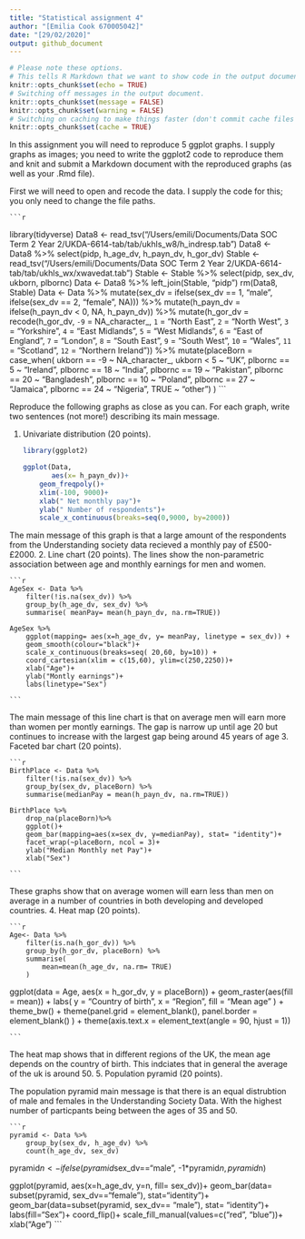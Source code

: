 ```yaml
---
title: "Statistical assignment 4"
author: "[Emilia Cook 670005042]"
date: "[29/02/2020]"
output: github_document
---
```


```r
# Please note these options.
# This tells R Markdown that we want to show code in the output document.
knitr::opts_chunk$set(echo = TRUE)
# Switching off messages in the output document. 
knitr::opts_chunk$set(message = FALSE)
knitr::opts_chunk$set(warning = FALSE)
# Switching on caching to make things faster (don't commit cache files on Github).
knitr::opts_chunk$set(cache = TRUE)
```

In this assignment you will need to reproduce 5 ggplot graphs. I supply graphs as images; you need to write the ggplot2 code to reproduce them and knit and submit a Markdown document with the reproduced graphs (as well as your .Rmd file).

First we will need to open and recode the data. I supply the code for this; you only need to change the file paths.

    ```r
library(tidyverse)
Data8 <- read_tsv("/Users/emili/Documents/Data SOC Term 2 Year 2/UKDA-6614-tab/tab/ukhls_w8/h_indresp.tab")
Data8 <- Data8 %>%
        select(pidp, h_age_dv, h_payn_dv, h_gor_dv)
Stable <- read_tsv("/Users/emili/Documents/Data SOC Term 2 Year 2/UKDA-6614-tab/tab/ukhls_wx/xwavedat.tab")
Stable <- Stable %>%
        select(pidp, sex_dv, ukborn, plbornc)
Data <- Data8 %>% left_join(Stable, "pidp")
rm(Data8, Stable)
Data <- Data %>%
        mutate(sex_dv = ifelse(sex_dv == 1, "male",
                           ifelse(sex_dv == 2, "female", NA))) %>%
        mutate(h_payn_dv = ifelse(h_payn_dv < 0, NA, h_payn_dv)) %>%
        mutate(h_gor_dv = recode(h_gor_dv,
                         `-9` = NA_character_,
                         `1` = "North East",
                         `2` = "North West",
                         `3` = "Yorkshire",
                         `4` = "East Midlands",
                         `5` = "West Midlands",
                         `6` = "East of England",
                         `7` = "London",
                         `8` = "South East",
                         `9` = "South West",
                         `10` = "Wales",
                         `11` = "Scotland",
                         `12` = "Northern Ireland")) %>%
        mutate(placeBorn = case_when(
                ukborn  == -9 ~ NA_character_,
                ukborn < 5 ~ "UK",
                plbornc == 5 ~ "Ireland",
                plbornc == 18 ~ "India",
                plbornc == 19 ~ "Pakistan",
                plbornc == 20 ~ "Bangladesh",
                plbornc == 10 ~ "Poland",
                plbornc == 27 ~ "Jamaica",
                plbornc == 24 ~ "Nigeria",
                TRUE ~ "other")
        )
    ```

Reproduce the following graphs as close as you can. For each graph, write two sentences (not more!) describing its main message.  

1. Univariate distribution (20 points).

    ```r
    
    library(ggplot2)
    
    ggplot(Data,
           aes(x= h_payn_dv))+
        geom_freqpoly()+
        xlim(-100, 9000)+
        xlab(" Net monthly pay")+
        ylab(" Number of respondents")+
        scale_x_continuous(breaks=seq(0,9000, by=2000))
    ```

The main message of this graph is that a large amount of the respondents from the Understanding society data recieved a monthly pay of £500-£2000.
2. Line chart (20 points). The lines show the non-parametric association between age and monthly earnings for men and women.

    ```r
    AgeSex <- Data %>%
        filter(!is.na(sex_dv)) %>%
        group_by(h_age_dv, sex_dv) %>%
        summarise( meanPay= mean(h_payn_dv, na.rm=TRUE))
    
    AgeSex %>%
        ggplot(mapping= aes(x=h_age_dv, y= meanPay, linetype = sex_dv)) +
        geom_smooth(colour="black")+
        scale_x_continuous(breaks=seq( 20,60, by=10)) +
        coord_cartesian(xlim = c(15,60), ylim=c(250,2250))+
        xlab("Age")+
        ylab("Montly earnings")+
        labs(linetype="Sex")
    
    ```

The main message of this line chart is that on average men will earn more than women per montly earnings. The gap is narrow up until age 20 but continues to increase with the largest gap being around 45 years of age
3. Faceted bar chart (20 points).

    ```r
    BirthPlace <- Data %>%
        filter(!is.na(sex_dv)) %>%
        group_by(sex_dv, placeBorn) %>%
        summarise(medianPay = mean(h_payn_dv, na.rm=TRUE))
    
    BirthPlace %>%
        drop_na(placeBorn)%>%
        ggplot()+
        geom_bar(mapping=aes(x=sex_dv, y=medianPay), stat= "identity")+
        facet_wrap(~placeBorn, ncol = 3)+
        ylab("Median Monthly net Pay")+
        xlab("Sex")
    
    ```

These graphs show that on average women will earn less than men on average in a number of countries in both developing and developed countries.
4. Heat map (20 points).

    ```r
    Age<- Data %>%
        filter(is.na(h_gor_dv)) %>%
        group_by(h_gor_dv, placeBorn) %>%
        summarise(
            mean=mean(h_age_dv, na.rm= TRUE)
        )
    
    
ggplot(data = Age, aes(x = h_gor_dv, y = placeBorn)) +
  geom_raster(aes(fill = mean)) +
  labs(
    y = "Country of birth", 
    x = "Region", 
    fill = "Mean age"
  ) +
  theme_bw() +
  theme(panel.grid = element_blank(),
        panel.border = element_blank()
        ) +
  theme(axis.text.x = element_text(angle = 90, hjust = 1))
    
    
    
    ```

The heat map shows that in different regions of the UK, the mean age depends on the country of birth. This indciates that in general the average of the uk is around 50.
5. Population pyramid (20 points).

The population pyramid main message is that there is an equal distrubtion of male and females in the Understanding Society Data. With the highest number of particpants being between the ages of 35 and 50.

    ```r
    pyramid <- Data %>%
        group_by(sex_dv, h_age_dv) %>%
        count(h_age_dv, sex_dv)
    
pyramid$n <- ifelse(pyramid$sex_dv=="male", -1*pyramid$n, pyramid$n)

ggplot(pyramid, aes(x=h_age_dv, y=n, fill= sex_dv))+
    geom_bar(data= subset(pyramid, sex_dv=="female"), stat="identity")+
    geom_bar(data=subset(pyramid, sex_dv== "male"), stat= "identity")+
    labs(fill="Sex")+
    coord_flip()+
    scale_fill_manual(values=c("red", "blue"))+
    xlab("Age")
    ```